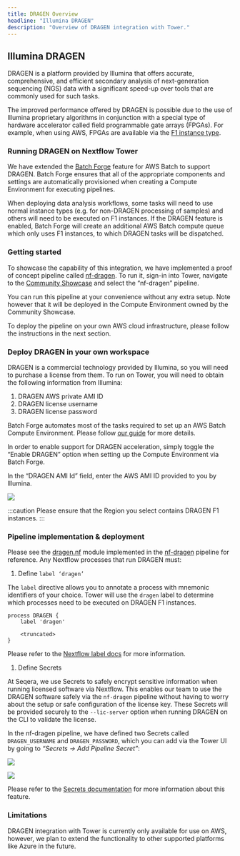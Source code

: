 ```yaml
---
title: DRAGEN Overview
headline: "Illumina DRAGEN"
description: "Overview of DRAGEN integration with Tower."
---
```


## Illumina DRAGEN

DRAGEN is a platform provided by Illumina that offers accurate, comprehensive, and efficient secondary analysis of next-generation sequencing (NGS) data with a significant speed-up over tools that are commonly used for such tasks.

The improved performance offered by DRAGEN is possible due to the use of Illumina proprietary algorithms in conjunction with a special type of hardware accelerator called field programmable gate arrays (FPGAs). For example, when using AWS, FPGAs are available via the [F1 instance type](https://aws.amazon.com/ec2/instance-types/f1/).

### Running DRAGEN on Nextflow Tower

We have extended the [Batch Forge](../../compute-envs/aws-batch.mdx?h=forge#tower-forge) feature for AWS Batch to support DRAGEN. Batch Forge ensures that all of the appropriate components and settings are automatically provisioned when creating a Compute Environment for executing pipelines.

When deploying data analysis workflows, some tasks will need to use normal instance types (e.g. for non-DRAGEN processing of samples) and others will need to be executed on F1 instances. If the DRAGEN feature is enabled, Batch Forge will create an additional AWS Batch compute queue which only uses F1 instances, to which DRAGEN tasks will be dispatched.

### Getting started

To showcase the capability of this integration, we have implemented a proof of concept pipeline called [nf-dragen](https://github.com/seqeralabs/nf-dragen). To run it, sign-in into Tower, navigate to the [Community Showcase](https://tower.nf/orgs/community/workspaces/showcase/launchpad) and select the “nf-dragen” pipeline.

You can run this pipeline at your convenience without any extra setup. Note however that it will be deployed in the Compute Environment owned by the Community Showcase.

To deploy the pipeline on your own AWS cloud infrastructure, please follow the instructions in the next section.

### Deploy DRAGEN in your own workspace

DRAGEN is a commercial technology provided by Illumina, so you will need to purchase a license from them. To run on Tower, you will need to obtain the following information from Illumina:

1.  DRAGEN AWS private AMI ID
1.  DRAGEN license username
1.  DRAGEN license password

Batch Forge automates most of the tasks required to set up an AWS Batch Compute Environment. Please follow [our guide](../../compute-envs/aws-batch.mdx) for more details.

In order to enable support for DRAGEN acceleration, simply toggle the “Enable DRAGEN” option when setting up the Compute Environment via Batch Forge.

In the “DRAGEN AMI Id” field, enter the AWS AMI ID provided to you by Illumina.

![](./_images/dragen_ce_ami.png)

:::caution
Please ensure that the Region you select contains DRAGEN F1 instances.
:::

### Pipeline implementation & deployment

Please see the [dragen.nf](https://github.com/seqeralabs/nf-dragen/blob/master/modules/local/dragen.nf) module implemented in the [nf-dragen](https://github.com/seqeralabs/nf-dragen) pipeline for reference. Any Nextflow processes that run DRAGEN must:

1.  Define `label ‘dragen’`

   The `label` directive allows you to annotate a process with mnemonic identifiers of your choice. Tower will use the `dragen` label to determine which processes need to be executed on DRAGEN F1 instances.

   ```
   process DRAGEN {
       label 'dragen'

       <truncated>
   }
   ```

   Please refer to the [Nextflow label docs](https://www.nextflow.io/docs/latest/process.html?highlight=label#label) for more information.

1.  Define Secrets

   At Seqera, we use Secrets to safely encrypt sensitive information when running licensed software via Nextflow. This enables our team to use the DRAGEN software safely via the `nf-dragen` pipeline without having to worry about the setup or safe configuration of the license key. These Secrets will be provided securely to the `--lic-server` option when running DRAGEN on the CLI to validate the license.

   In the nf-dragen pipeline, we have defined two Secrets called `DRAGEN_USERNAME` and `DRAGEN_PASSWORD`, which you can add via the Tower UI by going to _“Secrets -> Add Pipeline Secret”_:

   ![](./_images/dragen_secrets_username.png)

   ![](./_images/dragen_secrets_password.png)

   Please refer to the [Secrets documentation](../../secrets/overview.mdx) for more information about this feature.

### Limitations

DRAGEN integration with Tower is currently only available for use on AWS, however, we plan to extend the functionality to other supported platforms like Azure in the future.

